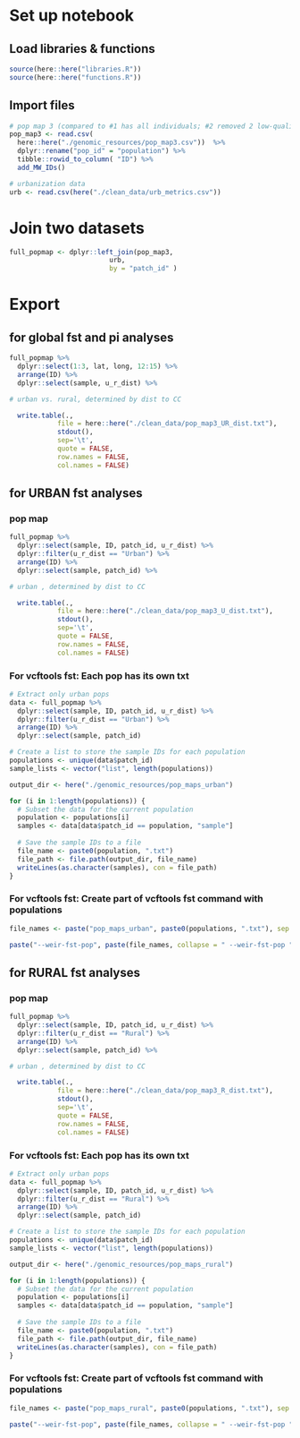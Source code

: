 # Set up notebook
## Load libraries & functions
```r
source(here::here("libraries.R"))
source(here::here("functions.R"))
```

## Import files
```r
# pop map 3 (compared to #1 has all individuals; #2 removed 2 low-quality individuals; #3 removed 5 individuals that were related to 5 others)
pop_map3 <- read.csv(
  here::here("./genomic_resources/pop_map3.csv"))  %>%
  dplyr::rename("pop_id" = "population") %>%
  tibble::rowid_to_column( "ID") %>%
  add_MW_IDs()

# urbanization data
urb <- read.csv(here("./clean_data/urb_metrics.csv")) 
```

# Join two datasets
```r
full_popmap <- dplyr::left_join(pop_map3,
                         urb,
                         by = "patch_id" )
```

# Export
## for global fst and pi analyses
```r
full_popmap %>%
  dplyr::select(1:3, lat, long, 12:15) %>%
  arrange(ID) %>%
  dplyr::select(sample, u_r_dist) %>%

# urban vs. rural, determined by dist to CC

  write.table(., 
            file = here::here("./clean_data/pop_map3_UR_dist.txt"),
            stdout(),
            sep='\t',
            quote = FALSE,
            row.names = FALSE,
            col.names = FALSE)

```


## for URBAN fst analyses
### pop map
```r
full_popmap %>%
  dplyr::select(sample, ID, patch_id, u_r_dist) %>%
  dplyr::filter(u_r_dist == "Urban") %>%
  arrange(ID) %>%
  dplyr::select(sample, patch_id) %>%

# urban , determined by dist to CC

  write.table(., 
            file = here::here("./clean_data/pop_map3_U_dist.txt"),
            stdout(),
            sep='\t',
            quote = FALSE,
            row.names = FALSE,
            col.names = FALSE)

```

### For vcftools fst: Each pop has its own txt 
```r

# Extract only urban pops
data <- full_popmap %>%
  dplyr::select(sample, ID, patch_id, u_r_dist) %>%
  dplyr::filter(u_r_dist == "Urban") %>%
  arrange(ID) %>%
  dplyr::select(sample, patch_id) 

# Create a list to store the sample IDs for each population
populations <- unique(data$patch_id)
sample_lists <- vector("list", length(populations))

output_dir <- here("./genomic_resources/pop_maps_urban")

for (i in 1:length(populations)) {
  # Subset the data for the current population
  population <- populations[i]
  samples <- data[data$patch_id == population, "sample"]
  
  # Save the sample IDs to a file
  file_name <- paste0(population, ".txt")
  file_path <- file.path(output_dir, file_name)
  writeLines(as.character(samples), con = file_path)
}
```


### For vcftools fst: Create part of vcftools fst command with populations
```r

file_names <- paste("pop_maps_urban", paste0(populations, ".txt"), sep = "/")

paste("--weir-fst-pop", paste(file_names, collapse = " --weir-fst-pop "), sep = " ")


```


## for RURAL fst analyses
### pop map
```r
full_popmap %>%
  dplyr::select(sample, ID, patch_id, u_r_dist) %>%
  dplyr::filter(u_r_dist == "Rural") %>%
  arrange(ID) %>%
  dplyr::select(sample, patch_id) %>%

# urban , determined by dist to CC

  write.table(., 
            file = here::here("./clean_data/pop_map3_R_dist.txt"),
            stdout(),
            sep='\t',
            quote = FALSE,
            row.names = FALSE,
            col.names = FALSE)

```

### For vcftools fst: Each pop has its own txt 
```r

# Extract only urban pops
data <- full_popmap %>%
  dplyr::select(sample, ID, patch_id, u_r_dist) %>%
  dplyr::filter(u_r_dist == "Rural") %>%
  arrange(ID) %>%
  dplyr::select(sample, patch_id) 

# Create a list to store the sample IDs for each population
populations <- unique(data$patch_id)
sample_lists <- vector("list", length(populations))

output_dir <- here("./genomic_resources/pop_maps_rural")

for (i in 1:length(populations)) {
  # Subset the data for the current population
  population <- populations[i]
  samples <- data[data$patch_id == population, "sample"]
  
  # Save the sample IDs to a file
  file_name <- paste0(population, ".txt")
  file_path <- file.path(output_dir, file_name)
  writeLines(as.character(samples), con = file_path)
}
```


### For vcftools fst: Create part of vcftools fst command with populations
```r

file_names <- paste("pop_maps_rural", paste0(populations, ".txt"), sep = "/")

paste("--weir-fst-pop", paste(file_names, collapse = " --weir-fst-pop "), sep = " ")


```

